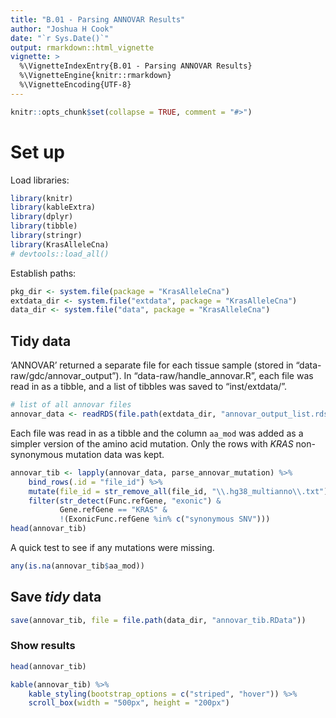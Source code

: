 ```yaml
---
title: "B.01 - Parsing ANNOVAR Results"
author: "Joshua H Cook"
date: "`r Sys.Date()`"
output: rmarkdown::html_vignette
vignette: >
  %\VignetteIndexEntry{B.01 - Parsing ANNOVAR Results}
  %\VignetteEngine{knitr::rmarkdown}
  %\VignetteEncoding{UTF-8}
---
```


```r
knitr::opts_chunk$set(collapse = TRUE, comment = "#>")
```

# Set up

Load libraries:

```r
library(knitr)
library(kableExtra)
library(dplyr)
library(tibble)
library(stringr)
library(KrasAlleleCna)
# devtools::load_all()
```

Establish paths:

```r
pkg_dir <- system.file(package = "KrasAlleleCna")
extdata_dir <- system.file("extdata", package = "KrasAlleleCna")
data_dir <- system.file("data", package = "KrasAlleleCna")
```

## Tidy data

'ANNOVAR' returned a separate file for each tissue sample (stored in "data-raw/gdc/annovar\_output"). In "data-raw/handle\_annovar.R", each file was read in as a tibble, and a list of tibbles was saved to "inst/extdata/".

```r
# list of all annovar files
annovar_data <- readRDS(file.path(extdata_dir, "annovar_output_list.rds"))
```

Each file was read in as a tibble and the column `aa_mod` was added as a simpler version of the amino acid mutation. Only the rows with *KRAS* non-synonymous mutation data was kept.

```r
annovar_tib <- lapply(annovar_data, parse_annovar_mutation) %>%
    bind_rows(.id = "file_id") %>%
    mutate(file_id = str_remove_all(file_id, "\\.hg38_multianno\\.txt")) %>%
    filter(str_detect(Func.refGene, "exonic") &
           Gene.refGene == "KRAS" &
           !(ExonicFunc.refGene %in% c("synonymous SNV")))
head(annovar_tib)
```

A quick test to see if any mutations were missing.

```r
any(is.na(annovar_tib$aa_mod))
```


## Save *tidy* data

```r
save(annovar_tib, file = file.path(data_dir, "annovar_tib.RData"))
```


### Show results

```r
head(annovar_tib)
```

```r
kable(annovar_tib) %>%
    kable_styling(bootstrap_options = c("striped", "hover")) %>%
    scroll_box(width = "500px", height = "200px")
```
